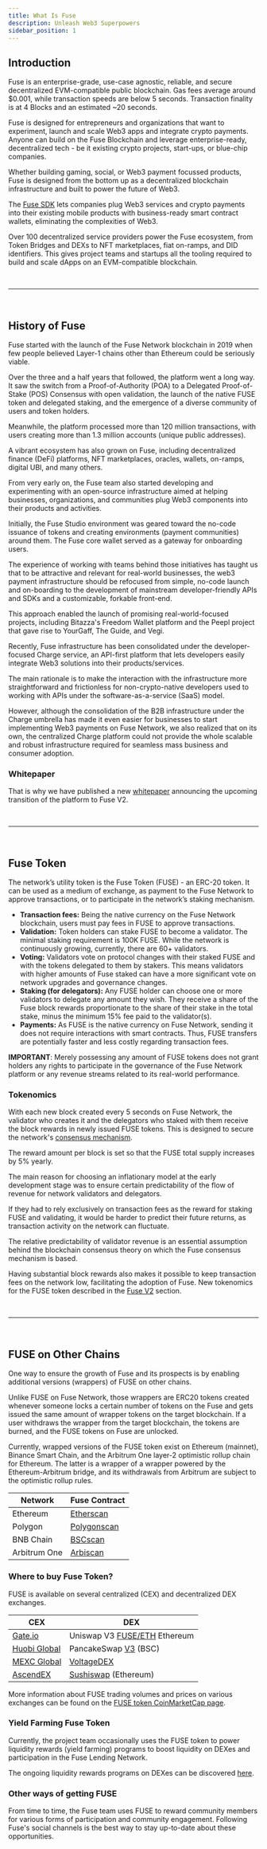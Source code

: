 ```yaml
---
title: What Is Fuse
description: Unleash Web3 Superpowers
sidebar_position: 1
---
```


## Introduction

Fuse is an enterprise-grade, use-case agnostic, reliable, and secure decentralized EVM-compatible public blockchain. Gas fees average around $0.001, while transaction speeds are below 5 seconds. Transaction finality is at 4 Blocks and an estimated ~20 seconds.

Fuse is designed for entrepreneurs and organizations that want to experiment, launch and scale Web3 apps and integrate crypto payments. Anyone can build on the Fuse Blockchain and leverage enterprise-ready, decentralized tech - be it existing crypto projects, start-ups, or blue-chip companies.

Whether building gaming, social, or Web3 payment focussed products, Fuse is designed from the bottom up as a decentralized blockchain infrastructure and built to power the future of Web3.

The [Fuse SDK](../../readme/fuse-sdk/) lets companies plug Web3 services and crypto payments into their existing mobile products with business-ready smart contract wallets, eliminating the complexities of Web3.

Over 100 decentralized service providers power the Fuse ecosystem, from Token Bridges and DEXs to NFT marketplaces, fiat on-ramps, and DID identifiers. This gives project teams and startups all the tooling required to build and scale dApps on an EVM-compatible blockchain.

<p>&nbsp;</p>

---

<p>&nbsp;</p>

## History of Fuse

Fuse started with the launch of the Fuse Network blockchain in 2019 when few people believed Layer-1 chains other than Ethereum could be seriously viable.

Over the three and a half years that followed, the platform went a long way. It saw the switch from a Proof-of-Authority (POA) to a Delegated Proof-of-Stake (POS) Consensus with open validation, the launch of the native FUSE token and delegated staking, and the emergence of a diverse community of users and token holders.

Meanwhile, the platform processed more than 120 million transactions, with users creating more than 1.3 million accounts (unique public addresses).

A vibrant ecosystem has also grown on Fuse, including decentralized finance (DeFi) platforms, NFT marketplaces, oracles, wallets, on-ramps, digital UBI, and many others.

From very early on, the Fuse team also started developing and experimenting with an open-source infrastructure aimed at helping businesses, organizations, and communities plug Web3 components into their products and activities.

Initially, the Fuse Studio environment was geared toward the no-code issuance of tokens and creating environments (payment communities) around them. The Fuse core wallet served as a gateway for onboarding users.

The experience of working with teams behind those initiatives has taught us that to be attractive and relevant for real-world businesses, the web3 payment infrastructure should be refocused from simple, no-code launch and on-boarding to the development of mainstream developer-friendly APIs and SDKs and a customizable, forkable front-end.

This approach enabled the launch of promising real-world-focused projects, including Bitazza's Freedom Wallet platform and the Peepl project that gave rise to YourGaff, The Guide, and Vegi.

Recently, Fuse infrastructure has been consolidated under the developer-focused Charge service, an API-first platform that lets developers easily integrate Web3 solutions into their products/services.

The main rationale is to make the interaction with the infrastructure more straightforward and frictionless for non-crypto-native developers used to working with APIs under the software-as-a-service (SaaS) model.

However, although the consolidation of the B2B infrastructure under the Charge umbrella has made it even easier for businesses to start implementing Web3 payments on Fuse Network, we also realized that on its own, the centralized Charge platform could not provide the whole scalable and robust infrastructure required for seamless mass business and consumer adoption.

### Whitepaper

That is why we have published a new [whitepaper](https://www.fuse.io/whitepaper) announcing the upcoming transition of the platform to Fuse V2.

<p>&nbsp;</p>

---

<p>&nbsp;</p>

## Fuse Token

The network’s utility token is the Fuse Token (FUSE) - an ERC-20 token. It can be used as a medium of exchange, as payment to the Fuse Network to approve transactions, or to participate in the network’s staking mechanism.

- **Transaction fees:** Being the native currency on the Fuse Network blockchain, users must pay fees in FUSE to approve transactions.
- **Validation:** Token holders can stake FUSE to become a validator. The minimal staking requirement is 100K FUSE. While the network is continuously growing, currently, there are 60+ validators.
- **Voting:** Validators vote on protocol changes with their staked FUSE and with the tokens delegated to them by stakers. This means validators with higher amounts of Fuse staked can have a more significant vote on network upgrades and governance changes.
- **Staking (for delegators):** Any FUSE holder can choose one or more validators to delegate any amount they wish. They receive a share of the Fuse block rewards proportionate to the share of their stake in the total stake, minus the minimum 15% fee paid to the validator(s).
- **Payments:** As FUSE is the native currency on Fuse Network, sending it does not require interactions with smart contracts. Thus, FUSE transfers are potentially faster and less costly regarding transaction fees.

**IMPORTANT**: Merely possessing any amount of FUSE tokens does not grant holders any rights to participate in the governance of the Fuse Network platform or any revenue streams related to its real-world performance.

### Tokenomics

With each new block created every 5 seconds on Fuse Network, the validator who creates it and the delegators who staked with them receive the block rewards in newly issued FUSE tokens. This is designed to secure the network's [consensus mechanism](https://docs.fuse.io/aboutFuse/about-fuse/fuse-network-blockchain/fuse-consensus).

The reward amount per block is set so that the FUSE total supply increases by 5% yearly.

The main reason for choosing an inflationary model at the early development stage was to ensure certain predictability of the flow of revenue for network validators and delegators.

If they had to rely exclusively on transaction fees as the reward for staking FUSE and validating, it would be harder to predict their future returns, as transaction activity on the network can fluctuate.

The relative predictability of validator revenue is an essential assumption behind the blockchain consensus theory on which the Fuse consensus mechanism is based.

Having substantial block rewards also makes it possible to keep transaction fees on the network low, facilitating the adoption of Fuse. New tokenomics for the FUSE token described in the [Fuse V2](../fuse-v2-next-chapter/) section.

<p>&nbsp;</p>

---

<p>&nbsp;</p>

## FUSE on Other Chains

One way to ensure the growth of Fuse and its prospects is by enabling additional versions (wrappers) of FUSE on other chains.

Unlike FUSE on Fuse Network, those wrappers are ERC20 tokens created whenever someone locks a certain number of tokens on the Fuse and gets issued the same amount of wrapper tokens on the target blockchain. If a user withdraws the wrapper from the target blockchain, the tokens are burned, and the FUSE tokens on Fuse are unlocked.

Currently, wrapped versions of the FUSE token exist on Ethereum (mainnet), Binance Smart Chain, and the Arbitrum One layer-2 optimistic rollup chain for Ethereum. The latter is a wrapper of a wrapper powered by the Ethereum-Arbitrum bridge, and its withdrawals from Arbitrum are subject to the optimistic rollup rules.

| Network      | Fuse Contract                                                                             |
| ------------ | ----------------------------------------------------------------------------------------- |
| Ethereum     | [Etherscan](https://etherscan.io/token/0x970b9bb2c0444f5e81e9d0efb84c8ccdcdcaf84d)        |
| Polygon      | [Polygonscan](https://polygonscan.com/address/0xf915fdda4c882731c0456a4214548cd13a822886) |
| BNB Chain    | [BSCscan](https://bscscan.com/address/0x5857c96dae9cf8511b08cb07f85753c472d36ea3)         |
| Arbitrum One | [Arbiscan](https://arbiscan.io/token/0xbdef0e9ef12e689f366fe494a7a7d0dad25d9286)          |

### Where to buy Fuse Token?

FUSE is available on several centralized (CEX) and decentralized DEX exchanges.

| CEX                                                                                 | DEX                                                                                                                                                                   |
| ----------------------------------------------------------------------------------- | --------------------------------------------------------------------------------------------------------------------------------------------------------------------- |
| [Gate.io](https://www.gate.io/en/price/fuse-fuse)                                   | Uniswap V3 [FUSE/ETH](<(https://info.uniswap.org/#/pools/0x9127c5c988917b879b3b9bc87d11ee2c9bdeda73)>) Ethereum                                                       |
| [Huobi Global](https://www.htx.com/en-us/asset-introduction/details/?currency=fuse) | PancakeSwap [V3](https://pancakeswap.finance/info/v3/tokens/0x5857c96dae9cf8511b08cb07f85753c472d36ea3) (BSC)                                                         |
| [MEXC Global](https://www.mexc.com/price/FUSE)                                      | [VoltageDEX](https://app.voltage.finance/#/swap)                                                                                                                      |
| [AscendEX](https://ascendex.com/en/cashtrade-spottrading/usdt/fuse)                 | [Sushiswap](https://app.sushi.com/swap?inputCurrency=0xdAC17F958D2ee523a2206206994597C13D831ec7&outputCurrency=0x970B9bB2C0444F5E81e9d0eFb84C8ccdcdcAf84d) (Ethereum) |

More information about FUSE trading volumes and prices on various exchanges can be found on the [FUSE token CoinMarketCap page](https://coinmarketcap.com/currencies/fuse-network/).

### Yield Farming Fuse Token

Currently, the project team occasionally uses the FUSE token to power liquidity rewards (yield farming) programs to boost liquidity on DEXes and participation in the Fuse Lending Network.

The ongoing liquidity rewards programs on DEXes can be discovered [here](https://app.voltage.finance/index.html#/farm/122).

### Other ways of getting FUSE

From time to time, the Fuse team uses FUSE to reward community members for various forms of participation and community engagement. Following Fuse's social channels is the best way to stay up-to-date about these opportunities.

<p>&nbsp;</p>
